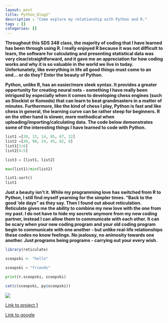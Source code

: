 ```yaml
---
layout: post
title: Python_blog2"
description : "Come explore my relationship with Python and R."
tags : []
categories: [] 
---
```



**Throughout this SDS 348 class, the majority of coding that I have learned has been through using R. I really enjoyed R because it was not difficult to learn, the software for calculating and presenting statistical data was very clear/straightforward, and it gave me an appreciation for how coding works and why it is so valuable in the world we live in today. Unfortunately, like everything in life all good things must come to an end... or do they? Enter the beauty of Python.**

**Python, unlike R, has an easier/more sleek syntax. It provides a greater opportunity for creating neural nets - something I have really been intrigued by especially when it comes to developing chess engines (such as Stockist or Komodo) that can learn to beat grandmasters in a matter of minutes. Furthermore, like the kind of chess I play, Python is fast and like chess in general, the learning curve can be rather steep for beginners. R on the other hand is slower, more methodical when uploading/importing/calculating data. The code below demonstrates some of the interesting things I have learned to code with Python.**

```python
list1 =[20, 13, 14, 85, 67, 32]
list2 =[30, 90, 24, 45, 82, 8]
list1[3:6]
list2[4:5]

list3 = [list1, list2]

max(list1)/min(list2)

list1.sort()
list1
```


**Just a beauty isn't it. While my programming love has switched from R to Python, I still find myself yearning for the simpler times. "Back to the good 'ole days" as they say. Then I found out about reticulation. Reticulate gives me the ability to combine my new love with the one from my past. I do not have to hide my secrets anymore from my new coding partner, instead I can allow them to communicate with each other. It can be scary when your new coding program and your old coding program begin to communicate with one another - but unlike real-life relationships these codes no know feelings. No jealousy, no animosity towards one another. Just programs being programs - carrying out your every wish.**

```r
library(reticulate)

scoopski <- "hello"
```

```python
scoopski = "friends"

print(r.scoopski, scoopski)
```


```r
cat(c(scoopski, py$scoopski))
```

![](https://images.chesscomfiles.com/uploads/v1/images_users/tiny_mce/Bittrsweet/phpUxqdvf.jpeg) 


[Link to project 1](/project/project1/)

[Link to google](https://www.google.com)


